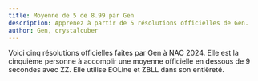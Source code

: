 ```yaml
---
title: Moyenne de 5 de 8.99 par Gen
description: Apprenez à partir de 5 résolutions officielles de Gen.
author: Gen, crystalcuber
---
```



Voici cinq résolutions officielles faites par Gen à NAC 2024.
Elle est la cinquième personne à accomplir une moyenne officielle en dessous de 9 secondes avec ZZ.
Elle utilise EOLine et ZBLL dans son entièreté. 

<br />

<ReconCollection recons={RECONS} youtubeVideoId={YOUTUBE_VIDEO_ID}/>
